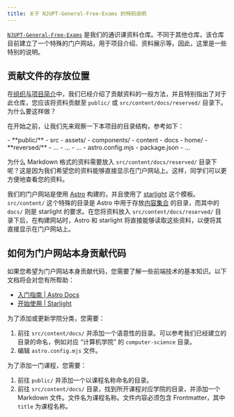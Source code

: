 ```yaml
---
title: 关于 NJUPT-General-Free-Exams 的特别说明
---
```



[`NJUPT-General-Free-Exams`](https://github.com/NJUPTFreeExams/NJUPT-General-Free-Exams) 是我们的通识课资料仓库。不同于其他仓库，该仓库目前建立了一个特殊的门户网站，用于项目介绍、资料展示等。因此，这里是一些特别的说明。

## 贡献文件的存放位置

在[组织与项目简介](./index.mdx)中，我们已经介绍了贡献资料的一般方法，并且特别指出了对于此仓库，您应该将资料贡献至 `public/` 或 `src/content/docs/reserved/` 目录下。为什么要这样做？

在开始之前，让我们先来观察一下本项目的目录结构，参考如下：

<FileTree>
- **public/**
- src
    - assets/
    - components/
    - content
        - docs
            - home/
            - **reversed/**
            - ...
        - ...
    - ...
- astro.config.mjs
- package.json
- ...
</FileTree>

为什么 Markdown 格式的资料需要放入 `src/content/docs/reserved/` 目录下呢？这是因为我们希望您的资料能够直接显示在门户网站上。这样，同学们可以更方便地查看您的资料。

我们的门户网站是使用 [Astro](https://astro.build) 构建的，并且使用了 [starlight](https://starlight.astro.build/) 这个模板。`src/content/` 这个特殊的目录是 Astro 中用于存放[内容集合](https://docs.astro.build/zh-cn/guides/content-collections/) 的目录，而其中的 `docs/` 则是 starlight 的要求。在您将资料放入 `src/content/docs/reserved/` 目录下后，在构建网站时，Astro 和 starlight 将直接能够读取这些资料，以便将其直接显示在门户网站上。

## 如何为门户网站本身贡献代码

如果您希望为门户网站本身贡献代码，您需要了解一些前端技术的基本知识。以下文档将会对您有所帮助：

- [入门指南 | Astro Docs](https://docs.astro.build/zh-cn/getting-started/)
- [开始使用 | Starlight](https://starlight.astro.build/zh-cn/getting-started/)

为了添加或更新学院分类，您需要：

1. 前往 `src/content/docs/` 并添加一个语意性的目录。可以参考我们已经建立的目录的命名，例如对应 “计算机学院” 的 `computer-science` 目录。
2. 编辑 `astro.config.mjs` 文件。

为了添加一门课程，您需要：

1. 前往 `public/` 并添加一个以课程名称命名的目录。
2. 前往 `src/content/docs/` 目录，找到所开课程对应学院的目录，并添加一个 Markdown 文件。文件名为课程名称。文件内容必须包含 Frontmatter，其中 `title` 为课程名称。
